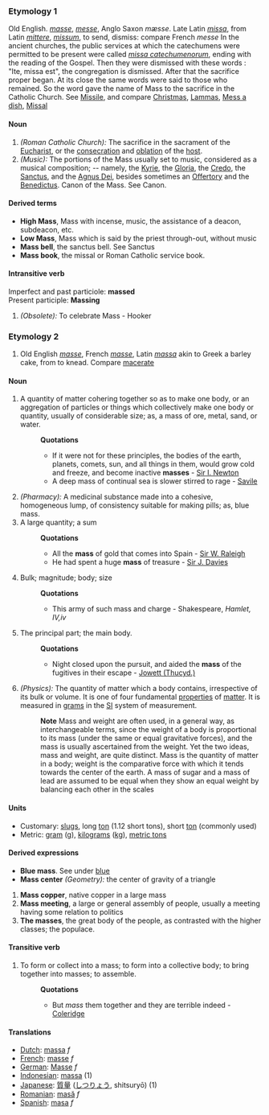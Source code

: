 ===Etymology 1===
Old English. ''[[masse]]'', ''[[messe]]'', Anglo Saxon ''mæsse''. Late Latin ''[[missa]]'', from Latin ''[[mittere]]'', ''[[missum]]'', to send, dismiss: compare French ''messe'' 
In the ancient churches, the public services at which the catechumens were permitted to be present were called ''[[missa catechumenorum]]'', ending with the reading of the Gospel. Then they were dismissed with these words : "Ite, missa est", the congregation is dismissed. After that the sacrifice proper began. At its close the same words were said to those who remained. So the word gave the name of Mass to the sacrifice in the Catholic Church. See [[Missile]], and compare [[Christmas]], [[Lammas]], [[Mess a dish]], [[Missal]]
====Noun====
#''(Roman Catholic Church):'' The sacrifice in the sacrament of the [[Eucharist]], or the [[consecration]] and [[oblation]] of the [[host]].
#''(Music):'' The portions of the Mass usually set to music, considered as a musical composition; -- namely, the [[Kyrie]], the [[Gloria]], the [[Credo]], the [[Sanctus]], and the [[Agnus Dei]], besides sometimes an [[Offertory]] and the [[Benedictus]]. Canon of the Mass. See Canon.
====Derived terms====
*'''High Mass''', Mass with incense, music, the assistance of a deacon, subdeacon, etc.
*'''Low Mass''', Mass which is said by the priest through-out, without music
*'''Mass bell''', the sanctus bell. See Sanctus
*'''Mass book''', the missal or Roman Catholic service book.
====Intransitive verb====
Imperfect and past particiole: '''massed'''<br>
Present participle: '''Massing'''
#''(Obsolete):'' To celebrate Mass - Hooker
===Etymology 2===
#Old English ''[[masse]]'', French ''[[masse]]'', Latin ''[[massa]]'' akin to Greek a barley cake, from to knead. Compare [[macerate]]
====Noun====
#A quantity of matter cohering together so as to make one body, or an aggregation of particles or things which collectively make one body or quantity, usually of considerable size; as, a mass of ore, metal, sand, or water.
#:'''Quotations'''
#:*If it were not for these principles, the bodies of the earth, planets, comets, sun, and all things in them, would grow cold and freeze, and become inactive '''masses''' - [[Sir I. Newton]]
#:*A deep mass of continual sea is slower stirred to rage - [[Savile]]
#''(Pharmacy):'' A medicinal substance made into a cohesive, homogeneous lump, of consistency suitable for making pills; as, blue mass.
#A large quantity; a sum
#:'''Quotations'''
#:*All the '''mass''' of gold that comes into Spain - [[Sir W. Raleigh]]
#:*He had spent a huge '''mass''' of treasure - [[Sir J. Davies]]
#Bulk; magnitude; body; size
#:'''Quotations'''
#:*This army of such mass and charge - Shakespeare, ''Hamlet, IV,iv''
#The principal part; the main body.
#:'''Quotations'''
#:*Night closed upon the pursuit, and aided the '''mass''' of the fugitives in their escape -  [[Jowett (Thucyd.)]]
#''(Physics):'' The quantity of matter which a body contains, irrespective of its bulk or volume.  It is one of four fundamental [[property|properties]] of [[matter]]. It is measured in [[gram]]s in the [[SI]] system of measurement.    
#:'''Note''' Mass and weight are often used, in a general way, as interchangeable terms, since the weight of a body is proportional to its mass (under the same or equal gravitative forces), and the mass is usually ascertained from the weight. Yet the two ideas, mass and weight, are quite distinct. Mass is the quantity of matter in a body; weight is the comparative force with which it tends towards the center of the earth. A mass of sugar and a mass of lead are assumed to be equal when they show an equal weight by balancing each other in the scales

====Units====
*Customary: [[slug]]s, long [[ton]] (1.12 short tons), short [[ton]] (commonly used)
*Metric: [[gram]] (g), [[kilogram]]s ([[kg]]), [[metric ton]]s

====Derived expressions====
*'''Blue mass'''. See under [[blue]]
*'''Mass center''' ''(Geometry):'' the center of gravity of a triangle
#'''Mass copper''', native copper in a large mass
#'''Mass meeting''', a large or general assembly of people, usually a meeting having some relation to politics
#'''The masses''', the great body of the people, as contrasted with the higher classes; the populace.
====Transitive verb====
#To form or collect into a mass; to form into a collective body; to bring together into masses; to assemble.
#:'''Quotations'''
#:*But ''mass'' them together and they are terrible indeed - [[Coleridge]]
====Translations====
*[[Dutch]]: [[massa]] ''f''
*[[French]]: [[masse]] ''f''
*[[German]]: [[Masse]] ''f''
*[[Indonesian]]: [[massa]] (1)
*[[Japanese]]: [[質量]] ([[しつりょう]], shitsuryō) (1)
*[[Romanian]]: [[masă]] ''f''
*[[Spanish]]: [[masa]] ''f''